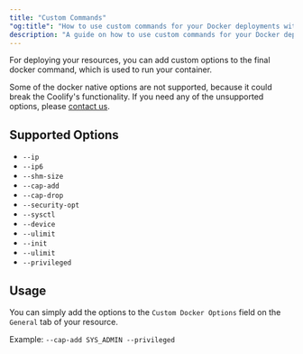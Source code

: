 ```yaml
---
title: "Custom Commands"
"og:title": "How to use custom commands for your Docker deployments with Coolify."
description: "A guide on how to use custom commands for your Docker deployments with Coolify."
---
```


For deploying your resources, you can add custom options to the final docker command, which is used to run your container.


  Some of the docker native options are not supported, because it could break
  the Coolify's functionality. If you need any of the unsupported options,
  please [contact us](/contact).


## Supported Options

- `--ip`
- `--ip6`
- `--shm-size`
- `--cap-add`
- `--cap-drop`
- `--security-opt`
- `--sysctl`
- `--device`
- `--ulimit`
- `--init`
- `--ulimit`
- `--privileged`

## Usage

You can simply add the options to the `Custom Docker Options` field on the `General` tab of your resource.

Example: `--cap-add SYS_ADMIN --privileged`
